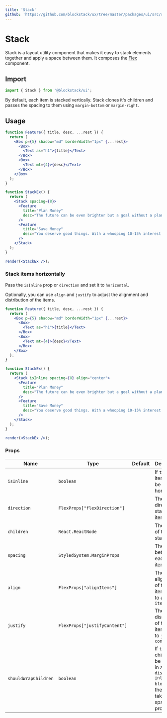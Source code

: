 ```yaml
---
title: 'Stack'
github: 'https://github.com/blockstack/ux/tree/master/packages/ui/src/stack'
---
```


# Stack

Stack is a layout utility component that makes it easy to stack elements
together and apply a space between them. It composes the [Flex](/flex)
component.

## Import

```js
import { Stack } from '@blockstack/ui';
```

By default, each item is stacked vertically. Stack clones it's children and
passes the spacing to them using `margin-bottom` or `margin-right`.

## Usage

```jsx isManual=true
function Feature({ title, desc, ...rest }) {
  return (
    <Box p={5} shadow="md" borderWidth="1px" {...rest}>
      <Box>
        <Text as="h1">{title}</Text>
      </Box>
      <Box>
        <Text mt={4}>{desc}</Text>
      </Box>
    </Box>
  );
}

function StackEx() {
  return (
    <Stack spacing={8}>
      <Feature
        title="Plan Money"
        desc="The future can be even brighter but a goal without a plan is just a wish"
      />
      <Feature
        title="Save Money"
        desc="You deserve good things. With a whooping 10-15% interest rate per annum, grow your savings on your own terms with our completely automated process"
      />
    </Stack>
  );
}

render(<StackEx />);
```

### Stack items horizontally

Pass the `isInline` prop or `direction` and set it to `horizontal`.

Optionally, you can use `align` and `justify` to adjust the alignment and
distribution of the items.

```jsx isManual=true
function Feature({ title, desc, ...rest }) {
  return (
    <Box p={5} shadow="md" borderWidth="1px" {...rest}>
      <Box>
        <Text as="h1">{title}</Text>
      </Box>
      <Box>
        <Text mt={4}>{desc}</Text>
      </Box>
    </Box>
  );
}

function StackEx() {
  return (
    <Stack isInline spacing={8} align="center">
      <Feature
        title="Plan Money"
        desc="The future can be even brighter but a goal without a plan is just a wish"
      />
      <Feature
        title="Save Money"
        desc="You deserve good things. With a whooping 10-15% interest rate per annum, grow your savings."
      />
    </Stack>
  );
}

render(<StackEx />);
```

### Props

| Name                 | Type                          | Default | Description                                                                                                              |
| -------------------- | ----------------------------- | ------- | ------------------------------------------------------------------------------------------------------------------------ |
| `isInline`           | `boolean`                     |         | If `true` the items will be stacked horizontally.                                                                        |
| `direction`          | `FlexProps["flexDirection"]`  |         | The direction to stack the items.                                                                                        |
| `children`           | `React.ReactNode`             |         | The content of the stack.                                                                                                |
| `spacing`            | `StyledSystem.MarginProps`    |         | The space between each stack item                                                                                        |
| `align`              | `FlexProps["alignItems"]`     |         | The alignment of the stack item. Similar to `align-items`                                                                |
| `justify`            | `FlexProps["justifyContent"]` |         | The distribution of the stack item. Similar to `justify-content`                                                         |
| `shouldWrapChildren` | `boolean`                     |         | If `true`, the children will be wrapped in a `Box` with `display: inline-block`, and the Box will take the spacing props |

